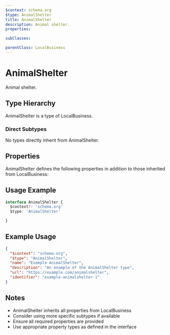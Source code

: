 ```yaml
---
$context: schema.org
$type: AnimalShelter
title: AnimalShelter
description: Animal shelter.
properties:

subClasses:

parentClass: LocalBusiness
---
```


# AnimalShelter

Animal shelter.

## Type Hierarchy

AnimalShelter is a type of LocalBusiness.

### Direct Subtypes

No types directly inherit from AnimalShelter.

## Properties

AnimalShelter defines the following properties in addition to those inherited from LocalBusiness:



## Usage Example

```typescript
interface AnimalShelter {
  $context?: 'schema.org'
  $type: 'AnimalShelter'

}
```

## Example Usage

```json
{
  "$context": "schema.org",
  "$type": "AnimalShelter",
  "name": "Example AnimalShelter",
  "description": "An example of the AnimalShelter type",
  "url": "https://example.com/animalshelter",
  "identifier": "example-animalshelter-1"
}
```

## Notes

- AnimalShelter inherits all properties from LocalBusiness
- Consider using more specific subtypes if available
- Ensure all required properties are provided
- Use appropriate property types as defined in the interface
